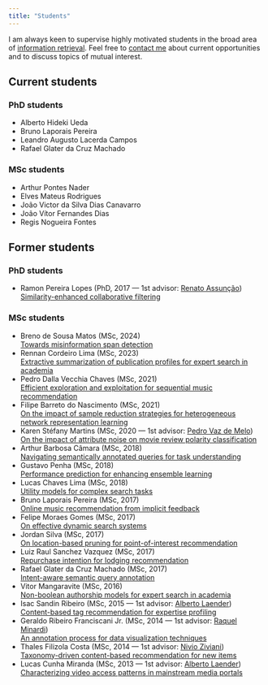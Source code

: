 ```yaml
---
title: "Students"
---
```


I am always keen to supervise highly motivated students in the broad area of [information retrieval](/research/). Feel free to [contact me](/contact/) about current opportunities and to discuss topics of mutual interest.

## Current students

### PhD students

- Alberto Hideki Ueda
- Bruno Laporais Pereira
- Leandro Augusto Lacerda Campos
- Rafael Glater da Cruz Machado

### MSc students

- Arthur Pontes Nader
- Elves Mateus Rodrigues
- João Victor da Silva Dias Canavarro
- João Vítor Fernandes Dias
- Regis Nogueira Fontes

## Former students

### PhD students

- Ramon Pereira Lopes (PhD, 2017 --- 1st advisor: [Renato Assunção](http://homepages.dcc.ufmg.br/~assuncao/))\
 [Similarity-enhanced collaborative filtering](http://hdl.handle.net/1843/ESBF-ANWNLQ)

### MSc students

- Breno de Sousa Matos (MSc, 2024)\
  [Towards misinformation span detection](#)
- Rennan Cordeiro Lima (MSc, 2023)\
  [Extractive summarization of publication profiles for expert search in academia](#)
- Pedro Dalla Vecchia Chaves (MSc, 2021)\
 [Efficient exploration and exploitation for sequential music recommendation](http://hdl.handle.net/1843/38955)
- Filipe Barreto do Nascimento (MSc, 2021)\
 [On the impact of sample reduction strategies for heterogeneous network representation learning](http://hdl.handle.net/1843/46003)
- Karen Stéfany Martins (MSc, 2020 --- 1st advisor: [Pedro Vaz de Melo](http://homepages.dcc.ufmg.br/~olmo/))\
 [On the impact of attribute noise on movie review polarity classification](http://hdl.handle.net/1843/39044)
- Arthur Barbosa Câmara (MSc, 2018)\
 [Navigating semantically annotated queries for task understanding](http://hdl.handle.net/1843/ESBF-BAGNPA)
- Gustavo Penha (MSc, 2018)\
 [Performance prediction for enhancing ensemble learning](http://hdl.handle.net/1843/ESBF-B5EQGD)
- Lucas Chaves Lima (MSc, 2018)\
 [Utility models for complex search tasks](#)
- Bruno Laporais Pereira (MSc, 2017)\
 [Online music recommendation from implicit feedback](http://hdl.handle.net/1843/JCES-ARFLHX)
- Felipe Moraes Gomes (MSc, 2017)\
 [On effective dynamic search systems](http://hdl.handle.net/1843/ESBF-AMDPLN)
- Jordan Silva (MSc, 2017)\
 [On location-based pruning for point-of-interest recommendation](http://hdl.handle.net/1843/JCES-AVLGY6)
- Luiz Raul Sanchez Vazquez (MSc, 2017)\
 [Repurchase intention for lodging recommendation](http://hdl.handle.net/1843/ESBF-AMDPZC)
- Rafael Glater da Cruz Machado (MSc, 2017)\
 [Intent-aware semantic query annotation](http://hdl.handle.net/1843/30489)
- Vitor Mangaravite (MSc, 2016)\
 [Non-boolean authorship models for expert search in academia](http://hdl.handle.net/1843/ESBF-AKUMJ6)
- Isac Sandin Ribeiro (MSc, 2015 --- 1st advisor: [Alberto Laender](http://homepages.dcc.ufmg.br/~laender/))\
 [Content-based tag recommendation for expertise profiling](http://hdl.handle.net/1843/ESBF-A2FJ92)
- Geraldo Ribeiro Franciscani Jr. (MSc, 2014 --- 1st advisor: [Raquel Minardi](http://homepages.dcc.ufmg.br/~raquelcm/))\
 [An annotation process for data visualization techniques](#)
- Thales Filizola Costa (MSc, 2014 --- 1st advisor: [Nivio Ziviani](http://homepages.dcc.ufmg.br/~nivio/))\
 [Taxonomy-driven content-based recommendation for new items](http://hdl.handle.net/1843/ESBF-9KJR2D)
- Lucas Cunha Miranda (MSc, 2013 --- 1st advisor: [Alberto Laender](http://homepages.dcc.ufmg.br/~laender/))\
 [Characterizing video access patterns in mainstream media portals](http://hdl.handle.net/1843/ESBF-9GMQ8R)
